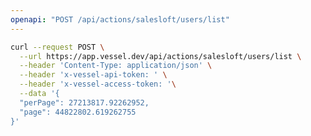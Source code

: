```yaml
---
openapi: "POST /api/actions/salesloft/users/list"
---
```


<RequestExample>

```bash Request
curl --request POST \
  --url https://app.vessel.dev/api/actions/salesloft/users/list \
  --header 'Content-Type: application/json' \
  --header 'x-vessel-api-token: ' \
  --header 'x-vessel-access-token: '\
  --data '{
  "perPage": 27213817.92262952,
  "page": 44822802.619262755
}'
```

</RequestExample>
